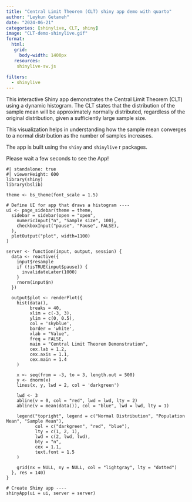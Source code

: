 ---
title: "Central Limit Theorem (CLT) shiny app demo with quarto"
author: "Leykun Getaneh"
date: "2024-06-21"
categories: [shinylive, CLT, shiny]
image: "CLT-demo-shinylive.gif"
format: 
  html: 
   grid: 
     body-width: 1400px
   resources: 
    shinylive-sw.js
  
filters:
  - shinylive
---

This interactive Shiny app demonstrates the Central Limit Theorem (CLT) using a dynamic histogram. The CLT states that the distribution of the sample mean will be approximately normally distributed, regardless of the original distribution, given a sufficiently large sample size.

This visualization helps in understanding how the sample mean converges to a normal distribution as the number of samples increases.

The app is built using the `shiny` and `shinylive` r packages.

<!-- ::: callout-tip -->
<!-- Please wait a few seconds to see the App! -->
<!-- ::: -->

::: callout-note
Please wait a few seconds to see the App!
:::



```{shinylive-r}
#| standalone: true
#| viewerHeight: 600
library(shiny)
library(bslib)

theme <- bs_theme(font_scale = 1.5)

# Define UI for app that draws a histogram ----
ui <- page_sidebar(theme = theme,
  sidebar = sidebar(open = "open",
    numericInput("n", "Sample size", 100),
    checkboxInput("pause", "Pause", FALSE),
  ),
  plotOutput("plot", width=1100)
)

server <- function(input, output, session) {
  data <- reactive({
    input$resample
    if (!isTRUE(input$pause)) {
      invalidateLater(1000)
    }
    rnorm(input$n)
  })
  
  output$plot <- renderPlot({
    hist(data(),
         breaks = 40,
         xlim = c(-3, 3),
         ylim = c(0, 0.5),
         col = 'skyblue',
         border = 'white',
         xlab = "Value",
         freq = FALSE,
         main = "Central Limit Theorem Demonstration",
         cex.lab = 1.2,
         cex.axis = 1.1,
         cex.main = 1.4
    )
    
    x <- seq(from = -3, to = 3, length.out = 500)
    y <- dnorm(x)
    lines(x, y, lwd = 2, col = 'darkgreen')
    
    lwd <- 3
    abline(v = 0, col = "red", lwd = lwd, lty = 2)
    abline(v = mean(data()), col = "blue", lwd = lwd, lty = 1)
    
    legend("topright", legend = c("Normal Distribution", "Population Mean", "Sample Mean"),
           col = c("darkgreen", "red", "blue"),
           lty = c(1, 2, 1),
           lwd = c(2, lwd, lwd),
           bty = "n",
           cex = 1.1,
           text.font = 1.5
    )
    
    grid(nx = NULL, ny = NULL, col = "lightgray", lty = "dotted")
  }, res = 140)
}

# Create Shiny app ----
shinyApp(ui = ui, server = server)
```